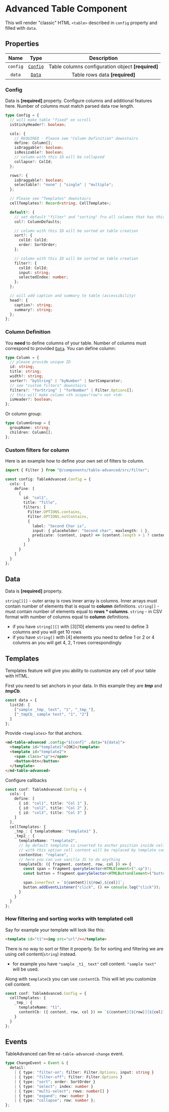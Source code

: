 # Advanced Table Component

This will render "classic" HTML `<table>` described in `config` property and filled with `data`.

## Properties

| Name     | Type                | Description                                       |
| :-------: | :------------------: | :------------------------------------------------:|
| `config` | [`Config`](#config) | Table columns configuration object **[required]** |
| `data`   | [`Data`](#data)     | Table rows data **[required]**                    |

### Config

Data is **[required]** property.
Configure columns and additional features here. Number of columns must match parsed data row length.

```ts
type Config = {
  // will make table "fixed" on scroll
  isStickyHeader?: boolean;

  cols: {
    // REQUIRED - Please see "Column Definition" downstairs
    define: Column[];
    isDraggable?: boolean;
    isResizable?: boolean;
    // column with this ID will be collapsed
    collapse?: ColId;
  };

  rows?: {
    isDraggable?: boolean;
    selectable?: "none" | "single" | "multiple";
  };

  // Please see "Templates" downstairs
  cellTemplates?: Record<string, CellTemplate>;

  default?: {
    // set default "filter" and "sorting" fro all columns that has this props undefined
    col?: ColumnDefaults;

    // column with this ID will be sorted on table creation
    sort?: {
      colId: ColId;
      order: SortOrder;
    };

    // column with this ID will be sorted on table creation
    filter?: {
      colId: ColId;
      input: string;
      selectedIndex: number;
    };
  };

  // will add caption and summary to table (accessibility)
  head?: {
    caption?: string;
    summary?: string;
  };
};
```

### Column Definition

You **need** to define columns of your table.
Number of columns must correspond to provided [`Data`](#data).
You can define column:

```ts
type Column = {
  // please provide unique ID
  id: string;
  title: string;
  width?: string;
  sorter?: "byString" | "byNumber" | SortComparator;
  // see "custom filters" downstairs
  filters?: "forString" | "forNumber" | Filter.Options[];
  // this will make column <th scope="row"> not <td>
  isHeader?: boolean;
};
```

Or column group:

```ts
type ColumnGroup = {
  groupName: string;
  children: Column[];
};
```

### Custom filters for column

Here is an example how to define your own set of filters to column.

```ts
import { Filter } from "@/components/table-advanced/src/filter";

const config: TableAdvanced.Config = {
  cols: {
    define: [
      {
        id: "col1",
        title: "Title",
        filters: [
          Filter.OPTIONS.contains,
          Filter.OPTIONS.notContains,
          {
            label: "Second Char is",
            input: { placeholder: "Second char", maxlength: 1 },
            predicate: (content, input) => (content.length > 1 ? content[1] == input : false)
          }
        ]
      }
    ]
  }
};
```

## Data

Data is **[required]** property.

`string[][]` - outer array is rows inner array is columns. Inner arrays must contain number of elements that is equal to **column** definitions.
`string[]` - must contain number of elements equal to **rows \* columns**.
`string` - in CSV format with number of columns equal to **column** definitions.

- if you have `string[][]` with [3][10] elements you need to define 3 columns and you will get 10 rows
- if you have `string[]` with [4] elements you need to define 1 or 2 or 4 columns an you will get 4, 2, 1 rows correspondingly

## Templates

Templates feature will give you ability to customize any cell of your table with HTML.

First you need to set anchors in your data.
In this example they are **_tmp_** and **_tmpCb_**.

```ts
const data = {
  list2d: [
    ["sample _tmp_ text", "1", "_tmp_"],
    ["_tmpCb_ sample text", "1", "2"]
  ]
};
```

Provide `<templates>` for that anchors.

```html
<md-table-advanced .config="${conf}" .data="${data}">
  <template id="template1">[OK]</template>
  <template id="template2">
    <span class="sp"></span>
    <button>btn</button>
  </template>
</md-table-advanced>
```

Configure callbacks

```ts
const conf: TableAdvanced.Config = {
  cols: {
    define: [
      { id: "col1", title: "Col 1" },
      { id: "col2", title: "Col 2" },
      { id: "col3", title: "Col 3" }
    ]
  },
  cellTemplates: {
    _tmp_: { templateName: "template1" },
    _tmp2_: {
      templateName: "template2",
      // by default template is inserted to anchor position inside cell text
      // with this option cell content will be replaced by template content
      contentUse: "replace",
      // here you can use vanilla JS to do anything
      templateCb: ({ fragment, content, row, col }) => {
        const span = fragment.querySelector<HTMLElement>(".sp")!;
        const button = fragment.querySelector<HTMLButtonElement>("button")!;

        span.innerText = `${content}[${row},${col}]`;
        button.addEventListener("click", () => console.log("click"));
      }
    }
  }
};
```

### How filtering and sorting works with templated cell

Say for example your template will look like this:

```html
<template id="t1"><img src="url"/></template>
```

There is no way to sort or filter it properly.
So for sorting and filtering we are using cell content(`string`) instead.

- for example you have `"sample _t1_ text"` cell content. `"sample text"` will be used.

Along with `templateCb` you can use `contentCb`. This will let you customize cell content.
```ts
const conf: TableAdvanced.Config = {
  cellTemplates: {
    _tmp_: {
      templateName: "t1",
      contentCb: ({ content, row, col }) => `${content}[${row}][${col}]`
    }
  }
};
```

## Events

TableAdvanced can fire `md-table-advanced-change` event.

```ts
type ChangeEvent = Event & {
  detail:
    | { type: "filter-on"; filter: Filter.Options; input: string }
    | { type: "filter-off"; filter: Filter.Options }
    | { type: "sort"; order: SortOrder }
    | { type: "select"; index: number }
    | { type: "multi-select"; rows: number[] }
    | { type: "expand"; row: number }
    | { type: "collapse"; row: number };
};
```
